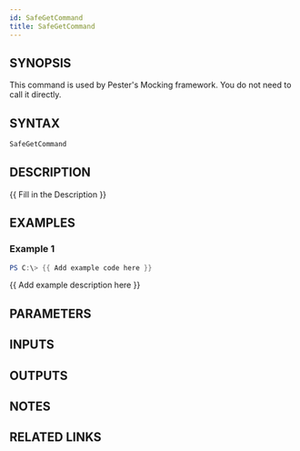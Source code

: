 ```yaml
---
id: SafeGetCommand
title: SafeGetCommand
---
```


## SYNOPSIS
This command is used by Pester's Mocking framework. 
You do not need to call it directly.

## SYNTAX

```powershell
SafeGetCommand
```

## DESCRIPTION
{{ Fill in the Description }}

## EXAMPLES

### Example 1
```powershell
PS C:\> {{ Add example code here }}
```

{{ Add example description here }}

## PARAMETERS

## INPUTS

## OUTPUTS

## NOTES

## RELATED LINKS
